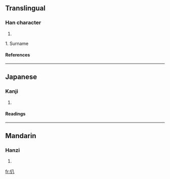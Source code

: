 ==Translingual==
===Han character===
{{Han char|rad=人|as=02|sn=4|four=2820<sub>0</sub>|canj=人金 (OC)}}
# {{defn|Han|sort=人02}}

1. Surname

====References====
{{Han ref|kx=0091.160|dkj=00356|dj=0194.010|hdz=10109.010|uh=4EC8|ud=20168|bh=C954|bd=51540}}
----
==Japanese==
===Kanji===
{{ja-kanji|grade=|rs=人02}}
# {{defn|Japanese}}
====Readings====
{{ja-readings|on=[[はつ]] (hatsu), [[はち]] (hachi)|kun=}}
----
==Mandarin==
===Hanzi===
{{cmn-hanzi|pin=[[bā]] (ba1), [[cōng]] (cong1), [[zōng]] (zong1), [[zòng]] (zong4)|wg=pa<sup>1</sup>, ts'ung<sup>1</sup>, tsung<sup>1</sup>, tsung<sup>4</sup>}}
# {{defn|Mandarin}}

[[fr:仈]]